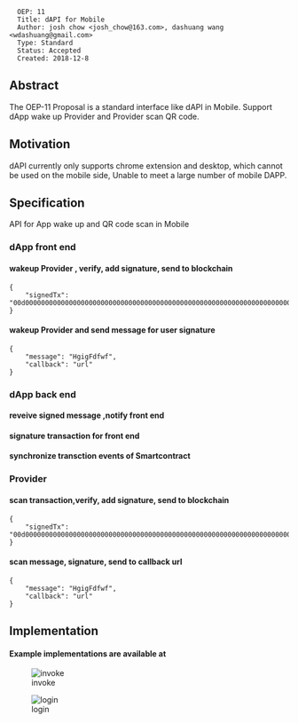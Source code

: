 <pre>
  OEP: 11
  Title: dAPI for Mobile
  Author: josh chow <josh_chow@163.com>, dashuang wang <wdashuang@gmail.com>
  Type: Standard
  Status: Accepted
  Created: 2018-12-8
</pre>

==Abstract==
The OEP-11 Proposal is a standard interface like dAPI in Mobile. Support dApp wake up Provider and Provider scan QR code.

==Motivation==
dAPI currently only supports chrome extension and desktop, which cannot be used on the mobile side, Unable to meet a large number of mobile DAPP.

==Specification==

API for App wake up and QR code scan in Mobile

=== dApp front end ===


====wakeup Provider , verify,  add signature, send to blockchain====
<pre>
{
	"signedTx": "00d000000000000000000000000000000000000000000000000000000000000000000000000000000000140000000000000000000000000000000000000004010b506172616d436f6e66696703312e300d4f6e746f6c6f6779205465616d0e636f6e74616374406f6e742e696f2b436861696e20476c6f62616c20456e7669726f6e6d656e74205661726961626c6573204d616e61676572200000"
}
</pre>

====wakeup Provider and send message for user signature====
<pre>
{
	"message": "HgigFdfwf",
	"callback": "url"
}
</pre>

=== dApp back end ===

====reveive signed message ,notify front end ====

====signature  transaction for front end====

====synchronize transction events of Smartcontract====



=== Provider ===


====scan transaction,verify, add signature, send to blockchain====
<pre>
{
	"signedTx": "00d000000000000000000000000000000000000000000000000000000000000000000000000000000000140000000000000000000000000000000000000004010b506172616d436f6e66696703312e300d4f6e746f6c6f6779205465616d0e636f6e74616374406f6e742e696f2b436861696e20476c6f62616c20456e7669726f6e6d656e74205661726961626c6573204d616e61676572200000"
}
</pre>

====scan message, signature, send to callback url====
<pre>
{
	"message": "HgigFdfwf",
	"callback": "url"
}
</pre>

==Implementation==
====Example implementations are available at====




[[Image:invoke.png|invoke]]

[[Image:login.png|login]]
